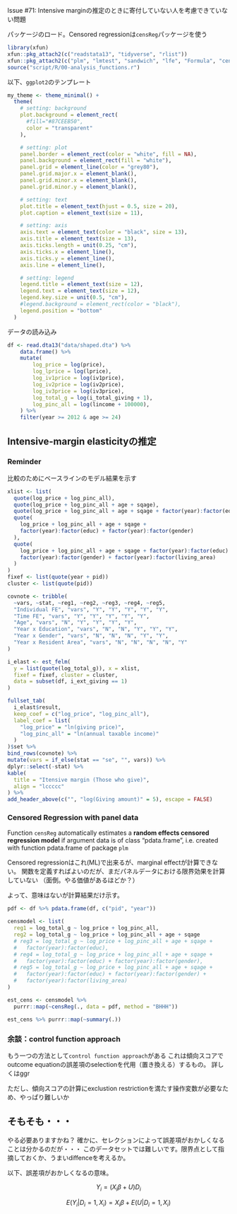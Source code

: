Issue #71: Intensive marginの推定のときに寄付していない人を考慮できていない問題

パッケージのロード。Censored regressionは`censReg`パッケージを使う

```r
library(xfun)
xfun::pkg_attach2(c("readstata13", "tidyverse", "rlist"))
xfun::pkg_attach2(c("plm", "lmtest", "sandwich", "lfe", "Formula", "censReg"))
source("script/R/00-analysis_functions.r")
```

以下、`ggplot2`のテンプレート

```r
my_theme <- theme_minimal() +
  theme(
    # setting: background
    plot.background = element_rect(
      #fill="#87CEEB50",
      color = "transparent"
    ),

    # setting: plot
    panel.border = element_rect(color = "white", fill = NA),
    panel.background = element_rect(fill = "white"),
    panel.grid = element_line(color = "grey80"),
    panel.grid.major.x = element_blank(),
    panel.grid.minor.x = element_blank(),
    panel.grid.minor.y = element_blank(),

    # setting: text
    plot.title = element_text(hjust = 0.5, size = 20),
    plot.caption = element_text(size = 11),

    # setting: axis
    axis.text = element_text(color = "black", size = 13),
    axis.title = element_text(size = 13),
    axis.ticks.length = unit(0.25, "cm"),
    axis.ticks.x = element_line(),
    axis.ticks.y = element_line(),
    axis.line = element_line(),

    # setting: legend
    legend.title = element_text(size = 12),
    legend.text = element_text(size = 12),
    legend.key.size = unit(0.5, "cm"),
    #legend.background = element_rect(color = "black"),
    legend.position = "bottom"
  )
```

データの読み込み

```r
df <- read.dta13("data/shaped.dta") %>%
    data.frame() %>%
    mutate(
        log_price = log(price),
        log_lprice = log(lprice),
        log_iv1price = log(iv1price),
        log_iv2price = log(iv2price),
        log_iv3price = log(iv3price),
        log_total_g = log(i_total_giving + 1),
        log_pinc_all = log(lincome + 100000),
    ) %>%
    filter(year >= 2012 & age >= 24)
```

## Intensive-margin elasticityの推定

### Reminder

比較のためにベースラインのモデル結果を示す


```r
xlist <- list(
  quote(log_price + log_pinc_all),
  quote(log_price + log_pinc_all + age + sqage),
  quote(log_price + log_pinc_all + age + sqage + factor(year):factor(educ)),
  quote(
    log_price + log_pinc_all + age + sqage +
    factor(year):factor(educ) + factor(year):factor(gender)
  ),
  quote(
    log_price + log_pinc_all + age + sqage + factor(year):factor(educ) +
    factor(year):factor(gender) + factor(year):factor(living_area)
  )
)
fixef <- list(quote(year + pid))
cluster <- list(quote(pid))

covnote <- tribble(
  ~vars, ~stat, ~reg1, ~reg2, ~reg3, ~reg4, ~reg5,
  "Individual FE", "vars", "Y", "Y", "Y", "Y", "Y",
  "Time FE", "vars", "Y", "Y", "Y", "Y", "Y",
  "Age", "vars", "N", "Y", "Y", "Y", "Y",
  "Year x Education", "vars", "N", "N", "Y", "Y", "Y",
  "Year x Gender", "vars", "N", "N", "N", "Y", "Y",
  "Year x Resident Area", "vars", "N", "N", "N", "N", "Y"
)

i_elast <- est_felm(
  y = list(quote(log_total_g)), x = xlist,
  fixef = fixef, cluster = cluster,
  data = subset(df, i_ext_giving == 1)
)

fullset_tab(
  i_elast$result,
  keep_coef = c("log_price", "log_pinc_all"),
  label_coef = list(
    "log_price" = "ln(giving price)",
    "log_pinc_all" = "ln(annual taxable income)"
  )
)$set %>%
bind_rows(covnote) %>%
mutate(vars = if_else(stat == "se", "", vars)) %>%
dplyr::select(-stat) %>%
kable(
  title = "Itensive margin (Those who give)",
  align = "lccccc"
) %>%
add_header_above(c("", "log(Giving amount)" = 5), escape = FALSE)
```

### Censored Regression with panel data

Function `censReg` automatically estimates
a **random effects censored regression model**
if argument data is of class "pdata.frame",
i.e. created with function pdata.frame of package `plm`

Censored regressionはこれ(ML)で出来るが、marginal effectが計算できない。
関数を定義すればよいのだが、まだパネルデータにおける限界効果を計算していない
（面倒。やる価値があるほどか？）

よって、意味はないが計算結果だけ示す。


```r

pdf <- df %>% pdata.frame(df, c("pid", "year"))

censmodel <- list(
  reg1 = log_total_g ~ log_price + log_pinc_all,
  reg2 = log_total_g ~ log_price + log_pinc_all + age + sqage
  # reg3 = log_total_g ~ log_price + log_pinc_all + age + sqage +
  #   factor(year):factor(educ),
  # reg4 = log_total_g ~ log_price + log_pinc_all + age + sqage +
  #   factor(year):factor(educ) + factor(year):factor(gender),
  # reg5 = log_total_g ~ log_price + log_pinc_all + age + sqage +
  #   factor(year):factor(educ) + factor(year):factor(gender) +
  #   factor(year):factor(living_area)
)

est_cens <- censmodel %>%
  purrr::map(~censReg(., data = pdf, method = "BHHH"))

est_cens %>% purrr::map(~summary(.))
```


### 余談：control function approach

もう一つの方法として`control function approach`がある
これは傾向スコアでoutcome equationの誤差項のselectionを代用（置き換える）するもの。
詳しくはggr

ただし、傾向スコアの計算にexclustion restrictionを満たす操作変数が必要なため、やっぱり難しいか 

## そもそも・・・

やる必要ありますかね？
確かに、セレクションによって誤差項がおかしくなることは分かるのだが・・・
このデータセットでは難しいです。限界点として指摘しておくか、うまいdiffenceを考えるか。

以下、誤差項がおかしくなるの意味。

$$ Y_i = (X_i \beta + U)D_i $$

$$ E(Y_i | D_i = 1, X_i) = X_i \beta + E(U|D_i = 1, X_i) $$
